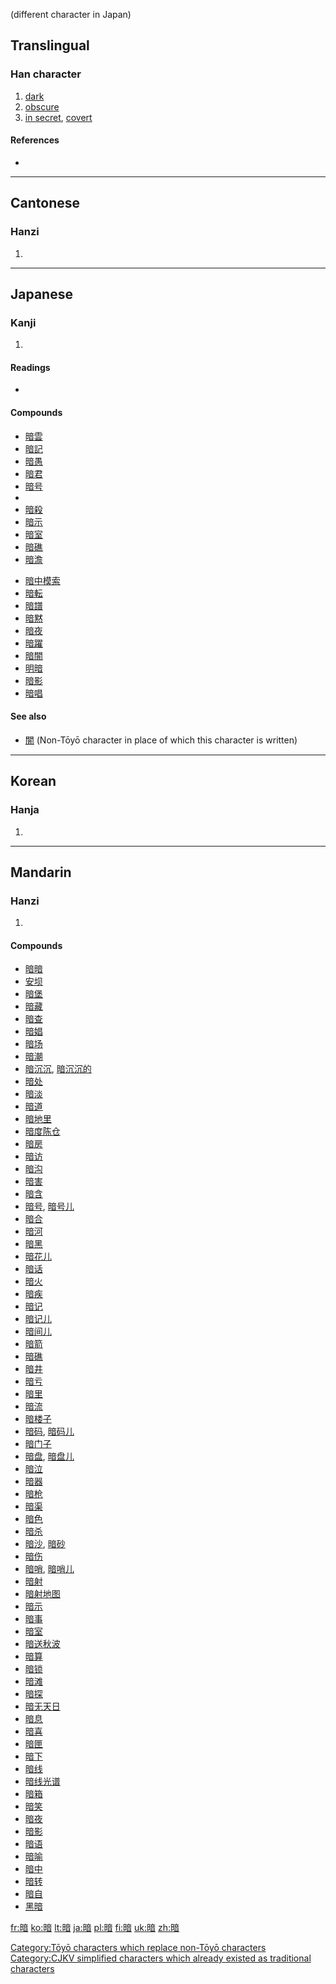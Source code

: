 {{also|晻|闇}} (different character in Japan)
==Translingual==

===Han character===
{{Han char|rn=72|rad=日|as=09|sn=13|four=6006<sub>1</sub>|canj=日卜廿日 (AYTA)|ids=⿰[[日]][[音]]}}

# [[dark]]
# [[obscure]]
# [[in secret]], [[covert]]

====References====
* {{Han ref|kx=0498.270|dkj=14065|dj=0866.200|hdz=21526.060|uh=6697|ud=26263|bh=B774|bd=46964}}

----

==Cantonese==

===Hanzi===
{{yue-hanzi|jyut=|y=am3, ngam3|tra=[[晻]], [[闇]]}}

# {{defn|Cantonese}}

----

==Japanese==

===Kanji===
{{ja-kanji|grade=3|rs=日09}}

# {{defn|Japanese}}

====Readings====
* {{ja-readings|on=[[あん]] (an)|kun=[[くらい]] (kurai), [[やみ]] (yami)}}

====Compounds====
{{top2}}
* [[暗雲]]
* [[暗記]]
* [[暗愚]]
* [[暗君]]
* [[暗号]]
* {{term|暗黒||darkness|tr=あんこく, ankoku|sc=Jpan|lang=ja}}
* [[暗殺]]
* [[暗示]]
* [[暗室]]
* [[暗礁]]
* [[暗澹]]
{{mid2}}
* [[暗中模索]]
* [[暗転]]
* [[暗譜]]
* [[暗黙]]
* [[暗夜]]
* [[暗躍]]
* [[暗闇]]
* [[明暗]]
* [[暗影]]
* [[暗唱]]
{{bottom}}

====See also====
* [[闇]] (Non-Tōyō character in place of which this character is written)

[[Category:Tōyō characters which replace non-Tōyō characters]]

----

==Korean==

===Hanja===
{{ko-hanja|hangeul=암|eumhun=|rv=am|mr=am|y=am}}

# {{defn|Korean}}

[[Category:CJKV simplified characters which already existed as traditional characters]]

----

==Mandarin==

===Hanzi===
{{cmn-hanzi|tra=[[晻]], [[闇]]|pin=[[àn]] ([[an4]]), [[mǐng]] ([[ming3]])|wg=an<sup>4</sup>, ming<sup>3</sup>}}

# {{defn|Mandarin}}

====Compounds====
* [[暗暗]]
* [[安坝]]
* [[暗堡]]
* [[暗藏]]
* [[暗查]]
* [[暗娼]]
* [[暗场]]
* [[暗潮]]
* [[暗沉沉]], [[暗沉沉的]]
* [[暗处]]
* [[暗淡]]
* [[暗道]]
* [[暗地里]]
* [[暗度陈仓]]
* [[暗房]]
* [[暗访]]
* [[暗沟]]
* [[暗害]]
* [[暗含]]
* [[暗号]], [[暗号儿]]
* [[暗合]]
* [[暗河]]
* [[暗黑]]
* [[暗花儿]]
* [[暗话]]
* [[暗火]]
* [[暗疾]]
* [[暗记]]
* [[暗记儿]]
* [[暗间儿]]
* [[暗箭]]
* [[暗礁]]
* [[暗井]]
* [[暗亏]]
* [[暗里]]
* [[暗流]]
* [[暗楼子]]
* [[暗码]], [[暗码儿]]
* [[暗门子]]
* [[暗盘]], [[暗盘儿]]
* [[暗泣]]
* [[暗器]]
* [[暗枪]]
* [[暗渠]]
* [[暗色]]
* [[暗杀]]
* [[暗沙]], [[暗砂]]
* [[暗伤]]
* [[暗哨]], [[暗哨儿]]
* [[暗射]]
* [[暗射地图]]
* [[暗示]]
* [[暗事]]
* [[暗室]]
* [[暗送秋波]]
* [[暗算]]
* [[暗锁]]
* [[暗滩]]
* [[暗探]]
* [[暗无天日]]
* [[暗息]]
* [[暗喜]]
* [[暗匣]]
* [[暗下]]
* [[暗线]]
* [[暗线光谱]]
* [[暗箱]]
* [[暗笑]]
* [[暗夜]]
* [[暗影]]
* [[暗语]]
* [[暗喻]]
* [[暗中]]
* [[暗转]]
* [[暗自]]
* [[黑暗]]

[[fr:暗]]
[[ko:暗]]
[[lt:暗]]
[[ja:暗]]
[[pl:暗]]
[[fi:暗]]
[[uk:暗]]
[[zh:暗]]